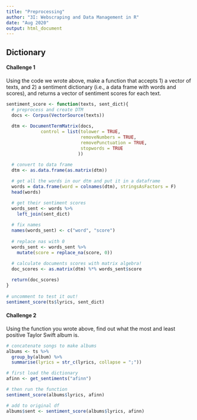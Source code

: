 ```yaml
---
title: "Preprocessing"
author: "3I: Webscraping and Data Management in R"
date: "Aug 2020"
output: html_document
---
```


## Dictionary

#### Challenge 1 {-} 

Using the code we wrote above, make a function that accepts 1) a vector of texts, and 2) a sentiment dictionary (i.e., a data frame with words and scores), and returns a vector of sentiment scores for each text.

```r
sentiment_score <- function(texts, sent_dict){
  # preprocess and create DTM
  docs <- Corpus(VectorSource(texts))
  
  dtm <- DocumentTermMatrix(docs,
             control = list(tolower = TRUE,
                            removeNumbers = TRUE,
                            removePunctuation = TRUE,
                            stopwords = TRUE
                           ))
  
  # convert to data frame
  dtm <- as.data.frame(as.matrix(dtm))

  # get all the words in our dtm and put it in a dataframe
  words = data.frame(word = colnames(dtm), stringsAsFactors = F)
  head(words)

  # get their sentiment scores
  words_sent <- words %>%
    left_join(sent_dict) 
  
  # fix names
  names(words_sent) <- c("word", "score")
  
  # replace nas with 0 
  words_sent <- words_sent %>%
    mutate(score = replace_na(score, 0))
  
  # calculate documents scores with matrix algebra! 
  doc_scores <- as.matrix(dtm) %*% words_sent$score

  return(doc_scores)
}
  
# uncomment to test it out!
sentiment_score(ts$lyrics, sent_dict)
```

#### Challenge 2 {-}

Using the function you wrote above, find out what the most and least positive Taylor Swift album is.

```r
# concatenate songs to make albums
albums <- ts %>% 
  group_by(album) %>%
  summarise(lyrics = str_c(lyrics, collapse = ";"))

# first load the dictionary
afinn <- get_sentiments("afinn")

# then run the function
sentiment_score(albums$lyrics, afinn)

# add to original df
albums$sent <- sentiment_score(albums$lyrics, afinn)
```


